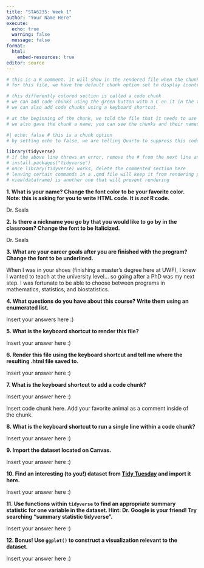 ```yaml
---
title: "STA6235: Week 1"
author: "Your Name Here"
execute:
  echo: true
  warning: false
  message: false
format: 
  html:
    embed-resources: true
editor: source
---
```


<!-- This is a HTML comment. It will not appear in the rendered file. -->

```r
# this is a R comment. it will show in the rendered file when the chunk is set to display
# for this file, we have the default chunk option set to display (controlled by the `echo` option in the yaml)

# this differently colored section is called a code chunk
# we can add code chunks using the green button with a C on it in the toolbar
# we can also add code chunks using a keyboard shortcut.

# at the beginning of the chunk, we told the file that it needs to use R to analyze what is here
# we also gave the chunk a name; you can see the chunks and their names at the bottom of this panel
```

```r
#| echo: false # this is a chunk option
# by setting echo to false, we are telling Quarto to suppress this code chunk in the output
```

```r
library(tidyverse)
# if the above line throws an error, remove the # from the next line and run it
# install.packages("tidyverse")
# once library(tidyverse) works, delete the commented section here
# leaving certain commands in a .qmd file will keep it from rendering properly
# view(dataframe) is another one that will prevent rendering
```

**1. What is your name? Change the font color to be your favorite color. Note: this is asking for you to write HTML code. It is *not* R code.**

Dr. Seals

**2. Is there a nickname you go by that you would like to go by in the classroom? Change the font to be Italicized.**

Dr. Seals

**3. What are your career goals after you are finished with the program? Change the font to be underlined.**

When I was in your shoes (finishing a master's degree here at UWF), I knew I wanted to teach at the university level... so going after a PhD was my next step. I was fortunate to be able to choose between programs in mathematics, statistics, and biostatistics.

**4. What questions do you have about this course? Write them using an enumerated list.**

Insert your answers here :)

**5. What is the keyboard shortcut to render this file?**

Insert your answer here :)

**6. Render this file using the keyboard shortcut and tell me where the resulting .html file saved to.**

Insert your answer here :)

**7. What is the keyboard shortcut to add a code chunk?**

Insert your answer here :)

Insert code chunk here. Add your favorite animal as a comment inside of the chunk.

**8. What is the keyboard shortcut to run a single line within a code chunk?**

Insert your answer here :)

**9. Import the dataset located on Canvas.**

Insert your answer here :)

**10. Find an interesting (to you!) dataset from [Tidy Tuesday](https://github.com/rfordatascience/tidytuesday) and import it here.**

Insert your answer here :)

**11. Use functions within `tidyverse` to find an appropriate summary statistic for one variable in the dataset. Hint: Dr. Google is your friend! Try searching "summary statistic tidyverse".**

Insert your answer here :)

**12. Bonus! Use `ggplot()` to construct a visualization relevant to the dataset.**

Insert your answer here :)
